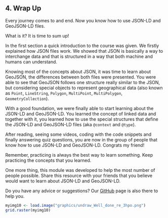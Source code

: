 ## 4. Wrap Up

Every journey comes to and end. Now you know how to use JSON-LD and GeoJSON-LD files.

What is it? It is time to sum up!

In the first section a quick introduction to the course was given. We firstly explained how JSON files work. We showed that JSON is basically a way to interchange data and that is structured in a way that both machine and humans can understand.

Knowing most of the concepts about JSON, it was time to learn about GeoJSON, the differences between both files were presented. You were able to see that GeoJSON follows one structure really similar to the JSON, but considering special objects to represent geographical data (also known as `Point`, `LineString`, `Polygon`, `MultiPoint`, `MultiPolygon`, `GeometryCollection`).

With a good foundation, we were finally able to start learning about the JSON-LD and GeoJSON-LD. You learned the concept of linked data and together with it, you learned how to use the special structures that define the JSON-LD and GeoJSON-LD files (aka `@context` and `@type`).

After reading, seeing some videos, coding with the code snippets and finally answering quiz questions, you are now in the group of people that know how to use JSON-LD and GeoJSON-LD. Congrats my friend!

Remember, practicing is always the best way to learn something. Keep practicing the concepts that you learned.

One more thing, this module was developed to help the most number of people possible. Share this resource with your friends that you believe would want to learn about JSON-LD and GeoJSON-LD.

Do you have any advice or suggestions? Our [GitHub](https://github.com/LukasBaecker/geoJSON-LD_OER-module) page is also there to help you.

```r
myimg10 <- load.image("graphics/undraw_Well_done_re_3hpo.png")
grid.raster(myimg10)
```







